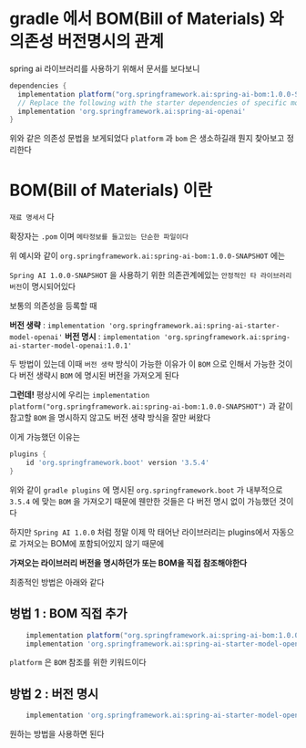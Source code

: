 # gradle 에서 BOM(Bill of Materials) 와 의존성 버전명시의 관계

spring ai 라이브러리를 사용하기 위해서 문서를 보다보니 

```groovy
dependencies {
  implementation platform("org.springframework.ai:spring-ai-bom:1.0.0-SNAPSHOT")
  // Replace the following with the starter dependencies of specific modules you wish to use
  implementation 'org.springframework.ai:spring-ai-openai'
}
```

위와 같은 의존성 문법을 보게되었다 `platform` 과 `bom` 은 생소하길래 뭔지 찾아보고 정리한다

# BOM(Bill of Materials) 이란

`재료 명세서` 다

확장자는 `.pom` 이며 `메타정보를 들고있는 단순한 파일이다`

위 예시와 같이 `org.springframework.ai:spring-ai-bom:1.0.0-SNAPSHOT` 에는 

`Spring AI 1.0.0-SNAPSHOT` 을 사용하기 위한 의존관계에있는 `안정적인 타 라이브러리 버전`이 명시되어있다


보통의 의존성을 등록할 때

**버전 생략** : `implementation 'org.springframework.ai:spring-ai-starter-model-openai'`
**버전 명시** : `implementation 'org.springframework.ai:spring-ai-starter-model-openai:1.0.1'`

두 방법이 있는데 이때 `버전 생략` 방식이 가능한 이유가 이 `BOM` 으로 인해서 가능한 것이다
버전 생략시 `BOM` 에 명시된 버전을 가져오게 된다

**그런데!** 평상시에 우리는 `implementation platform("org.springframework.ai:spring-ai-bom:1.0.0-SNAPSHOT")` 과 같이 참고할 `BOM` 을 명시하지 않고도
버전 생략 방식을 잘만 써왔다

이게 가능했던 이유는 

```groovy
plugins {
	id 'org.springframework.boot' version '3.5.4'
}
```

위와 같이 `gradle plugins` 에 명시된 `org.springframework.boot` 가 내부적으로 `3.5.4` 에 맞는 `BOM` 을 가져오기 때문에
웬만한 것들은 다 버전 명시 없이 가능했던 것이다

하지만 `Spring AI 1.0.0` 처럼 정말 이제 막 태어난 라이브러리는 plugins에서 자동으로 가져오는 BOM에 포함되어있지 않기 때문에

**가져오는 라이브러리 버전을 명시하던가 또는 BOM을 직접 참조해야한다**

최종적인 방법은 아래와 같다


## 벙법 1 : BOM 직접 추가

```groovy
    implementation platform("org.springframework.ai:spring-ai-bom:1.0.0-SNAPSHOT")
    implementation 'org.springframework.ai:spring-ai-starter-model-openai
```

`platform` 은 `BOM` 참조를 위한 키워드이다

## 방법 2 : 버전 명시

```groovy
    implementation 'org.springframework.ai:spring-ai-starter-model-openai:1.0.1'
```

원하는 방법을 사용하면 된다